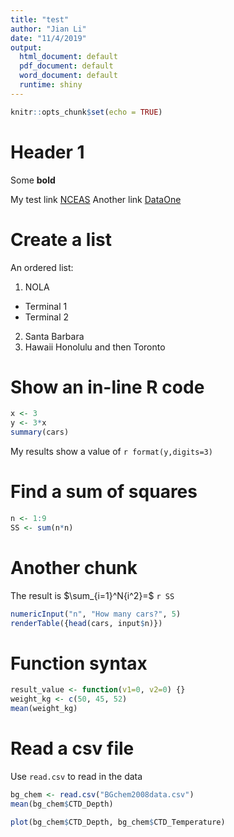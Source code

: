 ```yaml
---
title: "test"
author: "Jian Li"
date: "11/4/2019"
output:
  html_document: default
  pdf_document: default
  word_document: default
  runtime: shiny
---
```




```r
knitr::opts_chunk$set(echo = TRUE)
```

# Header 1
Some **bold**

My test link [NCEAS](http://www.nceas.ucsb.edu)
Another link [DataOne](http://www.dataone.org)

# Create a list

An ordered list:

1. NOLA
  * Terminal 1
  * Terminal 2
2. Santa Barbara
3. Hawaii Honolulu and then Toronto


# Show an in-line R code
```r
x <- 3
y <- 3*x
summary(cars)
```
My results show a value of `r format(y,digits=3)`

# Find a sum of squares
```r
n <- 1:9
SS <- sum(n*n)
```

# Another chunk
The result is $\sum_{i=1}^N{i^2}=$ `r SS`

```r
numericInput("n", "How many cars?", 5)
renderTable({head(cars, input$n)})
```


# Function syntax
```r
result_value <- function(v1=0, v2=0) {}
weight_kg <- c(50, 45, 52)
mean(weight_kg)
```

# Read a csv file

Use `read.csv` to read in the data
```r
bg_chem <- read.csv("BGchem2008data.csv")
mean(bg_chem$CTD_Depth)
```

```r
plot(bg_chem$CTD_Depth, bg_chem$CTD_Temperature)
```


